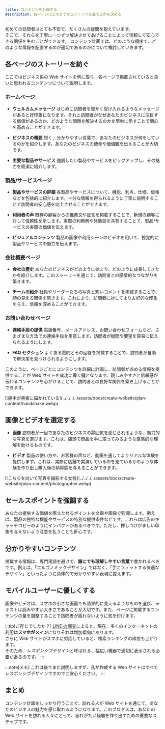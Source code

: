```yaml
---
title: コンテンツを計画する
description: 各ページにどのようなコンテンツを載せるかを決める
---
```



初めての訪問者はとても不安で、たくさんの疑問を抱えています。<br />
そこで、それらを丁寧に一つずつ解決させてあげることによって信頼して安心できる関係を生むことができます。
コンテンツ計画では、どのような順序で、どのような情報を配置するのが適切であるのかについて検討していきます。

## 各ページのストーリーを紡ぐ

ここではビジネス系の Web サイトを例に取り、各ページで掲載されていると良いと思われるコンテンツについて説明します。

### ホームページ

- **ウェルカムメッセージ**
  はじめに訪問者を暖かく受け入れるようなメッセージがあると好印象になります。それと訪問者がなぜあなたのビジネスに注目する価値があるのか、どのような問題を解決するのかを簡単に示すことで関心を高めることができます。

- **ビジネスの概要**
  短く、分かりやすい言葉で、あなたのビジネスが何をしているのかを紹介します。あなたのビジネスの使命や価値観を伝えることが大切です。

- **主要な製品やサービス**
  強調したい製品やサービスをピックアップし、その魅力を簡潔に紹介します。

### 製品/サービスページ

- **製品やサービスの詳細**
  各製品やサービスについて、機能、利点、仕様、価格などを包括的に紹介します。十分な情報を得られるように丁寧に説明することで訪問者の安心感を向上させることができます。

- **利用者の声**
  既存の顧客からの推薦文や証言を掲載することで、新規の顧客に対して信頼性を示します。実際の利用例や体験談を共有することで、製品/サービスの実際の価値を伝えます。

- **ビジュアルコンテンツ**
  製品の画像や利用シーンのビデオを用いて、視覚的に製品やサービスの魅力を伝えます。

### 会社概要ページ

- **会社の歴史**
  あなたのビジネスがどのように始まり、どのように成長してきたかを紹介します。このストーリーを通じて、訪問者との感情的なつながりを築きます。

- **チームの紹介**
  社員やリーダーたちの写真と短いコメントを掲載することで、顔の見える関係を築きます。これにより、訪問者に対してより友好的な印象を与え、信頼を深めることができます。

### お問い合わせページ

- **連絡手段の提供**
  電話番号、メールアドレス、お問い合わせフォームなど、さまざまな方法での連絡手段を用意します。訪問者が疑問や要望を容易に伝えられるようにします。

- **FAQ セクション**
  よくある質問とその回答を掲載することで、訪問者が自助で解決策を見つけられるようにします。

このように、ページごとにコンテンツを詳細に計画し、訪問者が求める情報を提供することが Web サイトを成功に導く鍵となります。親しみやすさと信頼感が伝わるコンテンツを心がけることで、訪問者との良好な関係を築き上げることができます。

<div class="center">
	<Material
		artist={{
			name: 'Gerd Altmann',
			link: 'https://pixabay.com/users/geralt-9301/?utm_source=link-attribution&utm_medium=referral&utm_campaign=image&utm_content=2499612',
		}}
	>
		![握手が黒板に描かれている](../../../../assets/docs/create-website/plan-content/handshake.webp)
	</Material>
</div>

## 画像とビデオを選定する

- **画像**
  訪問者が一目であなたのビジネスの雰囲気を感じられるような、魅力的な写真を選びます。これは、店頭で商品を手に取ってみるような直感的な理解を助けるものです。

- **ビデオ**
  製品の使い方や、お客様の声など、動画を通してよりリアルな体験を提供します。これは、実際に店舗で実演しているのを見ているかのような体験を作り出し購入後の納得感を与えることができます。

<div class="right">
	<Material
		artist={{
			name: 'SplitShire',
			link: 'https://pixabay.com/users/splitshire-364019/?utm_source=link-attribution&utm_medium=referral&utm_campaign=image&utm_content=407068',
		}}
	>
		![こちらを向いて写真を撮影する女性](../../../../assets/docs/create-website/plan-content/photographer.webp)
	</Material>
</div>

## セールスポイントを強調する

あなたの提供する価値を際立たせるポイントを文章や画像で強調します。例えば、製品の独特な機能やサービスの特別な提供条件などです。これらは広告のキャッチコピーのようにインパクトがあるべきです。ただし、押しつけがましい印象を与えないよう注意を払うことも肝心です。

## 分かりやすいコンテンツ

掲載する情報は、専門用語を避けて、**誰にでも理解しやすい言葉**で書かれるべきです。例えば、「エルゴノミックデザイン」ではなく、「手にフィットする快適なデザイン」といったように具体的で分かりやすい表現に変えます。

## モバイルユーザーに優しくする

画像やビデオは、スマホの小さな画面でも効果的に見えるようなものを選び、テキストは読みやすい大きさであることが大切です。また、ページに掲載するコンテンツの量を調整することで訪問者が疲れないように気を付けます。

:::tip[ご存じでしたか？]
[LINE の調査](https://linecorp.com/ja/pr/news/ja/2023/4634)によると、現在、多くのインターネットの利用は**スマホがメイン**になりそれは増加傾向にあります。<br />
さらに Web サイトがスマホに対応していると、検索ランキングの順位も上がります。<br />
そのため、*レスポンシブデザイン*と呼ばれる、幅広い機器で適切に表示される必要があるのです。
:::

:::note[メモ]
これは後でまた説明しますが、私が作成する Web サイトはすべてレスポンシブデザインですのでご安心ください。
:::

## まとめ

コンテンツ計画をしっかり行うことで、訪れる人が Web サイトを通じて、あなたのビジネスの魅力を感じ取れるようになります。このプロセスは、あなたの Web サイトを訪れる人々にとって、忘れがたい経験を作り出すための重要なステップです。
